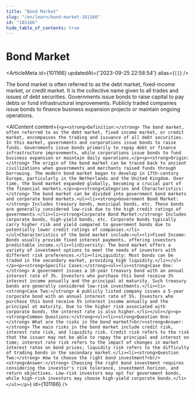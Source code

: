 ```yaml
---
title: "Bond Market"
slug: "/en/learn/bond-market-101166"
id: "101166"
hide_table_of_contents: true
---
```



# Bond Market

<ArticleMeta id={101166} updatedAt={'2023-09-25 22:58:54'} alias={`[]`} />
<div className='border-solid border-b border-t-0 my-4 border-[var(--ifm-color-gray-300)]' />

The bond market is often referred to as the debt market, fixed-income market, or credit market. It is the collective name given to all trades and issues of debt securities. Governments issue bonds to raise capital to pay debts or fund infrastructural improvements. Publicly traded companies issue bonds to finance business expansion projects or maintain ongoing operations.

<AIContent content={`<p><strong>Definition:</strong> The bond market, often referred to as the debt market, fixed income market, or credit market, encompasses the trading and issuance of all debt securities. In this market, governments and corporations issue bonds to raise funds. Governments issue bonds primarily to repay debt or finance infrastructure improvements, while corporations issue bonds to fund business expansion or maintain daily operations.</p><p><strong>Origin:</strong> The origin of the bond market can be traced back to ancient civilizations when governments and merchants raised funds through borrowing. The modern bond market began to develop in 17th-century Europe, particularly in the Netherlands and the United Kingdom. Over time, the bond market expanded globally, becoming a crucial part of the financial markets.</p><p><strong>Categories and Characteristics:</strong> The bond market can be divided into government bond markets and corporate bond markets.<ul><li><strong>Government Bond Market:</strong> Includes treasury bonds, municipal bonds, etc. These bonds are generally considered low-risk due to the high credit ratings of governments.</li><li><strong>Corporate Bond Market:</strong> Includes corporate bonds, high-yield bonds, etc. Corporate bonds typically carry higher risk and yield compared to government bonds due to potentially lower credit ratings of companies.</li></ul>Characteristics of the bond market include:<ul><li>Fixed Income: Bonds usually provide fixed interest payments, offering investors predictable income.</li><li>Diversity: The bond market offers a variety of investment options to meet the needs of investors with different risk preferences.</li><li>Liquidity: Most bonds can be traded in the secondary market, providing high liquidity.</li></ul></p><p><strong>Specific Cases:</strong><ul><li><strong>Case One:</strong> A government issues a 10-year treasury bond with an annual interest rate of 3%. Investors who purchase this bond receive 3% interest income annually and the principal at maturity. Such treasury bonds are generally considered low-risk investments.</li><li><strong>Case Two:</strong> A publicly listed company issues a 5-year corporate bond with an annual interest rate of 5%. Investors who purchase this bond receive 5% interest income annually and the principal at maturity. Due to the higher risk associated with corporate bonds, the interest rate is also higher.</li></ul></p><p><strong>Common Questions:</strong><ul><li><strong>Question One:</strong> What are the risks in the bond market?<br/><strong>Answer:</strong> The main risks in the bond market include credit risk, interest rate risk, and liquidity risk. Credit risk refers to the risk that the issuer may not be able to repay the principal and interest on time; interest rate risk refers to the impact of changes in market interest rates on bond prices; liquidity risk refers to the difficulty of trading bonds in the secondary market.</li><li><strong>Question Two:</strong> How to choose the right bond investment?<br/><strong>Answer:</strong> Choosing the right bond investment requires considering the investor's risk tolerance, investment horizon, and return objectives. Low-risk investors may opt for government bonds, while high-risk investors may choose high-yield corporate bonds.</li></ul></p>`} id={101166} />
